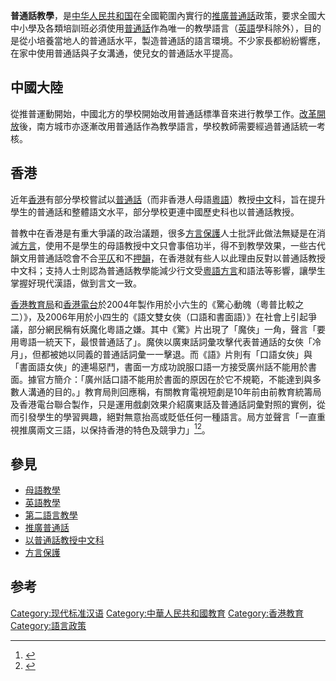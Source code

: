{{globalize|area=香港|date=2017年3月}}
{{refimprove|time=2017-03-11}}
'''普通話教學'''，是[[中华人民共和国|中华人民共和国]]在全國範圍內實行的[[推廣普通話|推廣普通話]]政策，要求全國大中小學及各類培訓班必須使用[[普通話|普通話]]作為唯一的教學語言（[[英語|英語]]學科除外），目的是從小培養當地人的普通話水平，製造普通話的語言環境。不少家長都紛紛響應，在家中使用普通話與子女溝通，使兒女的普通話水平提高。

== 中國大陸 ==
從推普運動開始，中國北方的學校開始改用普通話標準音來进行教學工作。[[改革開放|改革開放]]後，南方城市亦逐漸改用普通話作為教學語言，學校教師需要經過普通話統一考核。

==香港==
{{main|普教中}}
近年[[香港|香港]]有部分學校嘗試以[[普通話|普通話]]（而非香港人母語[[粵語|粵語]]）教授[[中文|中文]]科，旨在提升學生的普通話和整體語文水平，部分學校更連中國歷史科也以普通話教授。

普教中在香港是有重大爭議的政治議題，很多[[方言保護|方言保護]]人士批評此做法無疑是在消滅[[方言|方言]]，使用不是學生的母語教授中文只會事倍功半，得不到教學效果，一些古代韻文用普通話唸會不合[[平仄|平仄]]和不[[押韻|押韻]]，在香港就有些人以此理由反對以普通話教授中文科；支持人士則認為普通話教學能減少行文受[[粵語方言|粵語方言]]和語法等影響，讓學生掌握好現代漢語，做到言文一致。

[[香港教育局|香港教育局]]和[[香港電台|香港電台]]於2004年製作用於小六生的《驚心動魄（粵普比較之二）》，及2006年用於小四生的《語文雙女俠（口語和書面語）》在社會上引起爭議，部分網民稱有妖魔化粵語之嫌。其中《驚》片出現了「魔俠」一角，聲言「要用粵語一統天下，最恨普通話了」。魔俠以廣東話詞彙攻擊代表普通話的女俠「冷月」，但都被她以同義的普通話詞彙一一擊退。而《語》片則有「口語女俠」與「書面語女俠」的連場惡鬥，書面一方成功說服口語一方接受廣州話不能用於書面。據官方簡介：「廣州話口語不能用於書面的原因在於它不規範，不能達到與多數人溝通的目的。」教育局則回應稱，有關教育電視短劇是10年前由前教育統籌局及香港電台聯合製作，只是運用戲劇效果介紹廣東話及普通話詞彙對照的實例，從而引發學生的學習興趣，絕對無意抬高或貶低任何一種語言。局方並聲言「一直重視推廣兩文三語，以保持香港的特色及競爭力」<ref>{{cite web|title=驚心動魄(粵普比較之二)|url=https://www.hkedcity.net/etv/resource/1956736380|publisher=教育局教育电视|date=2007-04-25|access-date=2017-03-10|archive-date=2020-08-21|archive-url=https://web.archive.org/web/20200821222921/https://www.hkedcity.net/etv/resource/1956736380|dead-url=no}}</ref><ref>{{cite news|title=教育電視妖魔化廣東話|url=https://hk.apple.nextmedia.com/news/art/20140216/18627020|date=2015-02-06|deadurl=yes|archiveurl=https://web.archive.org/web/20150913031857/http://hk.apple.nextmedia.com/news/art/20140216/18627020|archivedate=2015-09-13}}</ref>。

==參見==
*[[母語教學|母語教學]]
*[[英語教學|英語教學]]
*[[第二語言教學|第二語言教學]]
*[[推廣普通話|推廣普通話]]
*[[以普通話教授中文科|以普通話教授中文科]]
*[[方言保護|方言保護]]

==参考==
{{reflist}}

[[Category:现代标准汉语|Category:现代标准汉语]]
[[Category:中華人民共和國教育|Category:中華人民共和國教育]]
[[Category:香港教育|Category:香港教育]]
[[Category:語言政策|Category:語言政策]]
